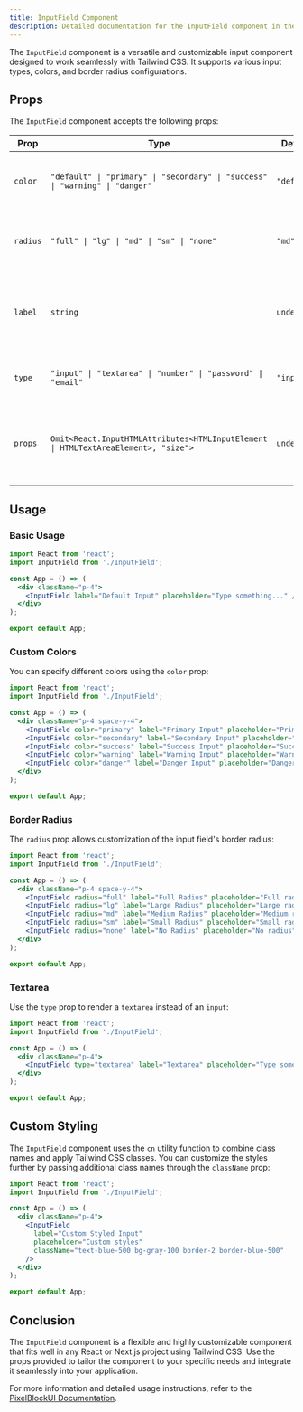 ```yaml
---
title: InputField Component
description: Detailed documentation for the InputField component in the PixelBlockUI library.
---
```


The `InputField` component is a versatile and customizable input component designed to work seamlessly with Tailwind CSS. It supports various input types, colors, and border radius configurations.

## Props

The `InputField` component accepts the following props:

| Prop    | Type                                                                                     | Default    | Description                                |
|---------|------------------------------------------------------------------------------------------|------------|--------------------------------------------|
| `color` | `"default" \| "primary" \| "secondary" \| "success" \| "warning" \| "danger"`             | `"default"`| Specifies the color theme of the input field. |
| `radius`| `"full" \| "lg" \| "md" \| "sm" \| "none"`                                                | `"md"`     | Defines the border radius of the input field. |
| `label` | `string`                                                                                  | `undefined`| A label for the input field. When provided, it appears above the input. |
| `type`  | `"input" \| "textarea" \| "number" \| "password" \| "email"`                             | `"input"`  | Specifies the type of the input field.     |
| `props` | `Omit<React.InputHTMLAttributes<HTMLInputElement \| HTMLTextAreaElement>, "size">`       | `undefined`| Additional props passed down to the input or textarea element. |

## Usage

### Basic Usage

```jsx
import React from 'react';
import InputField from './InputField';

const App = () => (
  <div className="p-4">
    <InputField label="Default Input" placeholder="Type something..." />
  </div>
);

export default App;
```

### Custom Colors

You can specify different colors using the `color` prop:

```jsx
import React from 'react';
import InputField from './InputField';

const App = () => (
  <div className="p-4 space-y-4">
    <InputField color="primary" label="Primary Input" placeholder="Primary color" />
    <InputField color="secondary" label="Secondary Input" placeholder="Secondary color" />
    <InputField color="success" label="Success Input" placeholder="Success color" />
    <InputField color="warning" label="Warning Input" placeholder="Warning color" />
    <InputField color="danger" label="Danger Input" placeholder="Danger color" />
  </div>
);

export default App;
```

### Border Radius

The `radius` prop allows customization of the input field's border radius:

```jsx
import React from 'react';
import InputField from './InputField';

const App = () => (
  <div className="p-4 space-y-4">
    <InputField radius="full" label="Full Radius" placeholder="Full radius" />
    <InputField radius="lg" label="Large Radius" placeholder="Large radius" />
    <InputField radius="md" label="Medium Radius" placeholder="Medium radius" />
    <InputField radius="sm" label="Small Radius" placeholder="Small radius" />
    <InputField radius="none" label="No Radius" placeholder="No radius" />
  </div>
);

export default App;
```

### Textarea

Use the `type` prop to render a `textarea` instead of an `input`:

```jsx
import React from 'react';
import InputField from './InputField';

const App = () => (
  <div className="p-4">
    <InputField type="textarea" label="Textarea" placeholder="Type something..." />
  </div>
);

export default App;
```

## Custom Styling

The `InputField` component uses the `cn` utility function to combine class names and apply Tailwind CSS classes. You can customize the styles further by passing additional class names through the `className` prop:

```jsx
import React from 'react';
import InputField from './InputField';

const App = () => (
  <div className="p-4">
    <InputField
      label="Custom Styled Input"
      placeholder="Custom styles"
      className="text-blue-500 bg-gray-100 border-2 border-blue-500"
    />
  </div>
);

export default App;
```

## Conclusion

The `InputField` component is a flexible and highly customizable component that fits well in any React or Next.js project using Tailwind CSS. Use the props provided to tailor the component to your specific needs and integrate it seamlessly into your application.

For more information and detailed usage instructions, refer to the [PixelBlockUI Documentation](./docs).